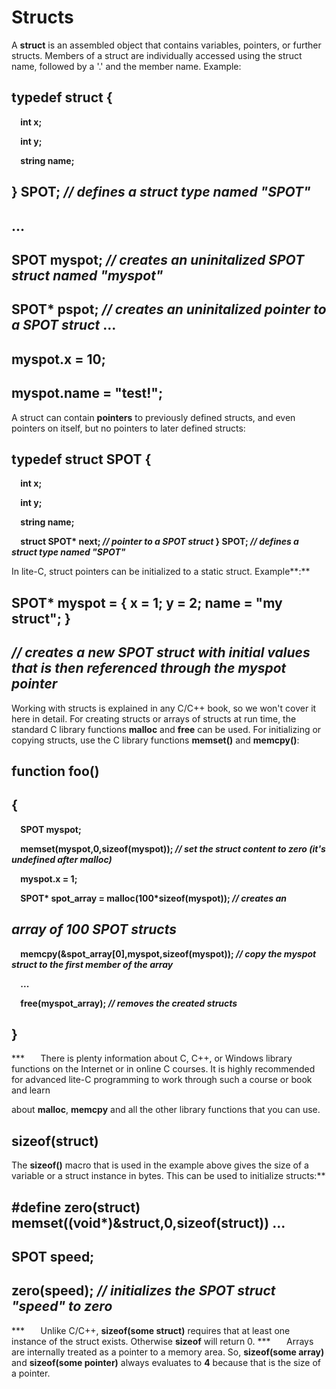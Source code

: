 # ﻿Structs 

A **struct** is an assembled object that contains variables, pointers, or further structs. Members of a struct are individually accessed using the struct name, followed by a '.' and the member name. Example: 

## typedef struct {  

`  `**int x;**  

`  `**int y;**  

`  `**string name;** 

## } SPOT;  *// defines a struct type named "SPOT"* 

## ... 

## SPOT myspot; *// creates an uninitalized SPOT struct named "myspot"* 

## SPOT\* pspot; *// creates an uninitalized pointer to a SPOT struct* ... 

## myspot.x = 10; 

## myspot.name = "test!"; 

A struct can contain **pointers** to previously defined structs, and even pointers on itself, but no pointers to later defined structs: 

## typedef struct SPOT {  

`  `**int x;**  

`  `**int y;**  

`  `**string name;** 

`  `**struct SPOT\* next; *// pointer to a SPOT struct* } SPOT;  *// defines a struct type named "SPOT"*** 

In lite-C, struct pointers can be initialized to a static struct. Example**:** 

## SPOT\* myspot = { x = 1; y = 2; name = "my struct"; }   

## *// creates a new SPOT struct with initial values that is then referenced through the myspot pointer* 

Working with structs is explained in any C/C++ book, so we won't cover it here in detail. For creating structs or arrays of structs at run time, the standard C library functions **malloc** and **free** can be used. For initializing or copying structs, use the C library functions **memset()** and **memcpy()**: 

## function foo() 

## { 

`  `**SPOT myspot;**  

`  `**memset(myspot,0,sizeof(myspot)); *// set the struct content to zero (it's undefined after malloc)*** 

`  `**myspot.x = 1;**   

`  `**SPOT\* spot\_array = malloc(100\*sizeof(myspot)); *// creates an*** 

## *array of 100 SPOT structs* 

`  `**memcpy(&spot\_array[0],myspot,sizeof(myspot));  *// copy the myspot struct to the first member of the array*** 

`  `**...** 

`  `**free(myspot\_array); *// removes the created structs*** 

## } 
\***
`   `There is plenty information about C, C++, or Windows library functions on the Internet or in online C courses. It is highly recommended for advanced lite-C programming to work through such a course or book and learn 

about **malloc**, **memcpy** and all the other library functions that you can use. 

## sizeof(struct) 

The **sizeof()** macro that is used in the example above gives the size of a variable or a struct instance in bytes. This can be used to initialize structs:** 

## #define zero(struct) memset((void\*)&struct,0,sizeof(struct)) ... 

## SPOT speed; 

## zero(speed);  *// initializes the SPOT struct "speed" to zero* 
\***
`   `Unlike C/C++, **sizeof(some struct)** requires that at least one instance of the struct exists. Otherwise **sizeof** will return 0. 
\***
`   `Arrays are internally treated as a pointer to a memory area. So, **sizeof(some array)** and **sizeof(some pointer)** always evaluates to **4** because that is the size of a pointer. 
